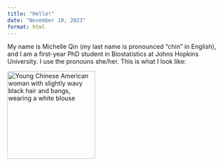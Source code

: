 ```yaml
---
title: "Hello!"
date: "November 10, 2023"
format: html
---
```


My name is Michelle Qin (my last name is pronounced "chin" in English), and I am a first-year PhD student in Biostatistics at Johns Hopkins University. I use the pronouns she/her. This is what I look like:

<img src="images/MichelleQinProfile.png" alt="Young Chinese American woman with slightly wavy black hair and bangs, wearing a white blouse" class="center" width="200"/>
